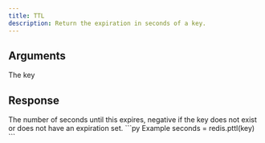 ```yaml
---
title: TTL
description: Return the expiration in seconds of a key.
---
```



## Arguments

<ParamField body="key" type="string" required>
  The key 
</ParamField>

## Response

<ResponseField type="integer" required>
  The number of seconds until this expires, negative if the key does not exist or does not have an expiration set.
</ResponseField>

<RequestExample>
```py Example
seconds = redis.pttl(key)
```
</RequestExample>
